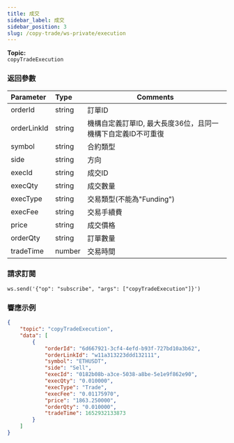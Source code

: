 ```yaml
---
title: 成交
sidebar_label: 成交
sidebar_position: 3
slug: /copy-trade/ws-private/execution
---
```


**Topic:**<br/>
`copyTradeExecution`

### 返回參數
| Parameter | Type | Comments|
|:----- |:-----|----- |
|orderId |string |訂單ID |
|orderLinkId |string |機構自定義訂單ID, 最大長度36位，且同一機構下自定義ID不可重復 |
|symbol |string |合約類型  |
|side |string |方向 |
|execId |string |成交ID |
|execQty |string |成交數量 |
|execType |string |交易類型(不能為"Funding") |
|execFee |string |交易手續費 |
|price |string |成交價格 |
|orderQty |string |訂單數量 |
|tradeTime |number |交易時間 |

### 請求訂閱

```http
ws.send('{"op": "subscribe", "args": ["copyTradeExecution"]}')
```

### 響應示例

```json
{
    "topic": "copyTradeExecution",
    "data": [
        {
            "orderId": "6d667921-3cf4-4efd-b93f-727bd10a3b62",
            "orderLinkId": "w11a313223ddd132111",
            "symbol": "ETHUSDT",
            "side": "Sell",
            "execId": "0182b08b-a3ce-5038-a8be-5e1e9f862e90",
            "execQty": "0.010000",
            "execType": "Trade",
            "execFee": "0.01175970",
            "price": "1863.250000",
            "orderQty": "0.010000",
            "tradeTime": 1652932133873
        }
    ]
}
```